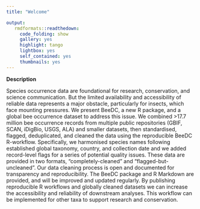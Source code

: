 ---
title: "Welcome"

output:
   rmdformats::readthedown:
     code_folding: show
     gallery: yes
     highlight: tango
     lightbox: yes
     self_contained: yes
     thumbnails: yes
---
**Description** 

Species occurrence data are foundational for research, conservation, and science communication. But the limited availability and accessibility of reliable data represents a major obstacle, particularly for insects, which face mounting pressures. We present BeeDC, a new R package, and a global bee occurrence dataset to address this issue. We combined >17.7 million bee occurrence records from multiple public repositories (GBIF, SCAN, iDigBio, USGS, ALA) and smaller datasets, then standardised, flagged, deduplicated, and cleaned the data using the reproducible BeeDC R-workflow. Specifically, we harmonised species names following established global taxonomy, country, and collection date and we added record-level flags for a series of potential quality issues. These data are provided in two formats, “completely-cleaned” and “flagged-but-uncleaned”. Our data cleaning process is open and documented for transparency and reproducibility. The BeeDC package and R Markdown are provided, and will be improved and updated regularly. By publishing reproducible R workflows and globally cleaned datasets we can increase the accessibility and reliability of downstream analyses. This workflow can be implemented for other taxa to support research and conservation.